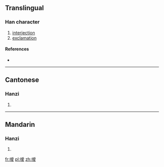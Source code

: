 {{also|噯}}
==Translingual==

===Han character===
{{Han char|rn=30|rad=口|as=10|sn=13|four=|canj=口月月水 (RBBE), X口月月水 (XRBBE)}}

# [[interjection]]
# [[exclamation]]

====References====
* {{Han ref|kx=0204.111|hdz=10669.080|uh=55F3|ud=22003}}

----

==Cantonese==

===Hanzi===
{{yue-hanzi|jyut=|y=[[oi2]]|tra=噯}}

# {{defn|Cantonese|sort=口10}}

----

==Mandarin==

===Hanzi===
{{cmn-hanzi|tra=噯|pin=[[ài]] ([[ai4]])|wg=[[ai4|ai<sup>4</sup>]]}}

# {{defn|Mandarin|sort=口10}}

[[fr:嗳]]
[[pl:嗳]]
[[zh:嗳]]